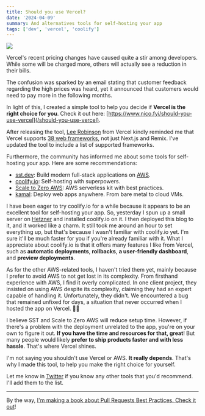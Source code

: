 ```yaml
---
title: Should you use Vercel?
date: '2024-04-09'
summary: And alternatives tools for self-hosting your app
tags: ['dev', 'vercel', 'coolify']
---
```


![](/static/images/articles/ogimage.jpg.webp)

Vercel's recent pricing changes have caused quite a stir among developers. While some will be charged more, others will actually see a reduction in their bills.

The confusion was sparked by an email stating that customer feedback regarding the high prices was heard, yet it announced that customers would need to pay more in the following months.

In light of this, I created a simple tool to help you decide if **Vercel is the right choice for you**. Check it out here: [https://www.nico.fyi/should-you-use-vercel](/should-you-use-vercel).

After releasing the tool, [Lee Robinson](https://twitter.com/leeerob) from Vercel kindly reminded me that Vercel supports [38 web frameworks](https://vercel.com/docs/frameworks/more-frameworks), not just Next.js and Remix. I've updated the tool to include a list of supported frameworks.

Furthermore, the community has informed me about some tools for self-hosting your app. Here are some recommendations:

- [sst.dev](https://sst.dev/): Build modern full-stack applications on [AWS](https://aws.amazon.com).
- [coolify.io](https://coolify.io): Self-hosting with superpowers.
- [Scale to Zero AWS](https://scaletozeroaws.com): AWS serverless kit with best practices.
- [kamal](https://kamal-deploy.org): Deploy web apps anywhere. From bare metal to cloud VMs.

I have been eager to try coolify.io for a while because it appears to be an excellent tool for self-hosting your app. So, yesterday I spun up a small server on [Hetzner](https://www.hetzner.com) and installed coolify.io on it. I then deployed this blog to it, and it worked like a charm. It still took me around an hour to set everything up, but that's because I wasn't familiar with coolify.io yet. I'm sure it'll be much faster for you if you're already familiar with it. What I appreciate about coolify.io is that it offers many features I like from Vercel, such as **automatic deployments**, **rollbacks**, **a user-friendly dashboard**, and **preview deployments**.

As for the other AWS-related tools, I haven't tried them yet, mainly because I prefer to avoid AWS to not get lost in its complexity. From firsthand experience with AWS, I find it overly complicated. In one client project, they insisted on using AWS despite its complexity, claiming they had an expert capable of handling it. Unfortunately, they didn't. We encountered a bug that remained unfixed for days, a situation that never occurred when I hosted the app on Vercel. 🤷‍♂️

I believe SST and Scale to Zero AWS will reduce setup time. However, if there's a problem with the deployment unrelated to the app, you're on your own to figure it out. **If you have the time and resources for that, great**! But many people would likely **prefer to ship products faster and with less hassle**. That's where Vercel shines.

I'm not saying you shouldn't use Vercel or AWS. **It really depends**. That's why I made this tool, to help you make the right choice for yourself.

Let me know in [Twitter](https://twitter.com/intent/tweet?text=@2co_p%20other%20tools%20to%20self-host%3A) if you know any other tools that you'd recommend. I'll add them to the list.

---

By the way, [I'm making a book about Pull Requests Best Practices. Check it out](https://pr.nico.fyi)!
